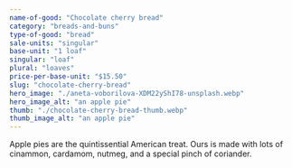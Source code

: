 ```yaml
---
name-of-good: "Chocolate cherry bread"
category: "breads-and-buns"
type-of-good: "bread"
sale-units: "singular"
base-unit: "1 loaf"
singular: "loaf"
plural: "loaves"
price-per-base-unit: "$15.50"
slug: "chocolate-cherry-bread"
hero_image: "./aneta-voborilova-XDM22yShI78-unsplash.webp"
hero_image_alt: "an apple pie"
thumb: "./chocolate-cherry-bread-thumb.webp"
thumb_image_alt: "an apple pie"
---
```


Apple pies are the quintissential American treat. Ours is made with lots of cinammon, cardamom, nutmeg, and a special pinch of coriander.
